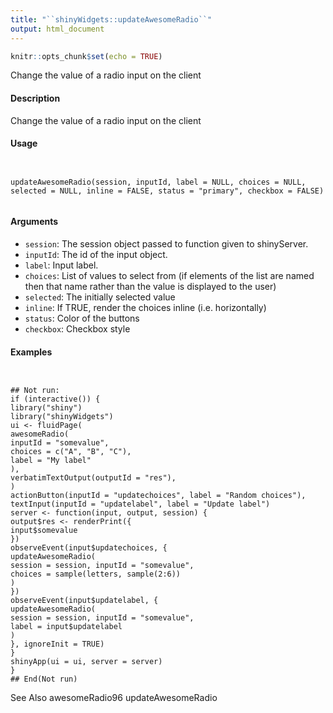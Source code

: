 ```yaml
---
title: "``shinyWidgets::updateAwesomeRadio``"
output: html_document
---
```


```r
knitr::opts_chunk$set(echo = TRUE)
```
Change the value of a radio input on the client

#### Description

Change the value of a radio input on the client

#### Usage
<pre><code>

updateAwesomeRadio(session, inputId, label = NULL, choices = NULL,
selected = NULL, inline = FALSE, status = "primary", checkbox = FALSE)

</code></pre>
#### Arguments

* ``session``:  The session object passed to function given to shinyServer.
* ``inputId``:   The id of the input object.
* ``label  ``: Input label.
* ``choices``:  List of values to select from (if elements of the list are named then that name rather than the value is displayed to the user)
* ``selected``:  The initially selected value
* ``inline``:  If TRUE, render the choices inline (i.e. horizontally)
* ``status``:  Color of the buttons
* ``checkbox``:  Checkbox style


#### Examples
<pre><code>

## Not run:
if (interactive()) {
library("shiny")
library("shinyWidgets")
ui <- fluidPage(
awesomeRadio(
inputId = "somevalue",
choices = c("A", "B", "C"),
label = "My label"
),
verbatimTextOutput(outputId = "res"),
)
actionButton(inputId = "updatechoices", label = "Random choices"),
textInput(inputId = "updatelabel", label = "Update label")
server <- function(input, output, session) {
output$res <- renderPrint({
input$somevalue
})
observeEvent(input$updatechoices, {
updateAwesomeRadio(
session = session, inputId = "somevalue",
choices = sample(letters, sample(2:6))
)
})
observeEvent(input$updatelabel, {
updateAwesomeRadio(
session = session, inputId = "somevalue",
label = input$updatelabel
)
}, ignoreInit = TRUE)
}
shinyApp(ui = ui, server = server)
}
## End(Not run)
</code></pre>

See Also
awesomeRadio96
updateAwesomeRadio
